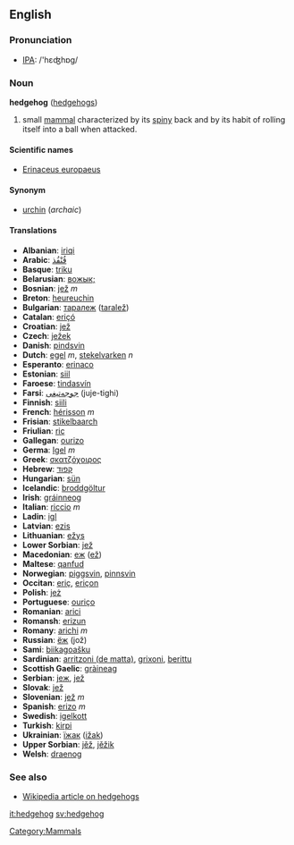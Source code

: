 ==English==
=== Pronunciation ===
*[[w:IPA|IPA]]: /'hɛʤhɒg/

=== Noun ===
'''hedgehog''' ([[hedgehogs]])

# small [[mammal]] characterized by its [[spiny]] back and by its habit of rolling itself into a ball when attacked.

====Scientific names====
*[[Erinaceus europaeus]]

====Synonym====
*[[urchin]] (''archaic'')

==== Translations ====
*'''Albanian''': [[iriqi]]
*'''Arabic''': [[قنفذ|قُنْفُذ]]
*'''Basque''': [[triku]]
*'''Belarusian''': [[вожык;]]
*'''Bosnian''': [[jež]] ''m''
*'''Breton''': [[heureuchin]]
*'''Bulgarian''': [[таралеж]] ([[taralež]])
*'''Catalan''': [[eriçó]]
*'''Croatian''': [[jež]]
*'''Czech''': [[ježek]]
*'''Danish''': [[pindsvin]]
*'''Dutch''': [[egel]] ''m'', [[stekelvarken]] ''n''
*'''Esperanto''': [[erinaco]]
*'''Estonian''': [[siil]]
*'''Faroese''': [[tindasvín]]
*'''Farsi''': [[جوجه‌تیغی]] (juje-tighi)
*'''Finnish''': [[siili]]
*'''French''': [[hérisson]] ''m''
*'''Frisian''': [[stikelbaarch]]
*'''Friulian''': [[riç]]
*'''Gallegan''': [[ourizo]]
*'''Germa''': [[Igel]] ''m''
*'''Greek''': [[σκατζόχοιρος]]
*'''Hebrew''': [[קפוד]]
*'''Hungarian''': [[sün]]
*'''Icelandic''': [[broddgöltur]]
*'''Irish''': [[gráinneog]]
*'''Italian''': [[riccio]] ''m''
*'''Ladin''': [[igl]]
*'''Latvian''': [[ezis]]
*'''Lithuanian''': [[ežys]]
*'''Lower Sorbian''': [[jež]]
*'''Macedonian''': [[еж]] ([[ež]])
*'''Maltese''': [[qanfud]]
*'''Norwegian''': [[piggsvin]], [[pinnsvin]]
*'''Occitan''': [[eriç]], [[eriçon]]
*'''Polish''': [[jeż]] '' ''
*'''Portuguese''': [[ouriço]]
*'''Romanian''': [[arici]]
*'''Romansh''': [[erizun]]
*'''Romany''': [[arichi]] ''m''
*'''Russian''': [[ёж]] (jož)
*'''Sami''': [[biikagoašku]]
*'''Sardinian''': [[arritzoni (de matta)]], [[grixoni]], [[berittu]]
*'''Scottish Gaelic''': [[gràineag]]
*'''Serbian''': [[jеж]], [[jež]]
*'''Slovak''': [[jež]]
*'''Slovenian''': [[jež]] ''m''
*'''Spanish''': [[erizo]] ''m''
*'''Swedish''': [[igelkott]]
*'''Turkish''': [[kirpi]]
*'''Ukrainian''': [[їжак]] ([[ižak]])
*'''Upper Sorbian''': [[jěž]], [[jěžik]]
*'''Welsh''': [[draenog]]

===See also===
*[[w:hedgehog|Wikipedia article on hedgehogs]]

[[Category:Mammals]]

[[it:hedgehog]]
[[sv:hedgehog]]